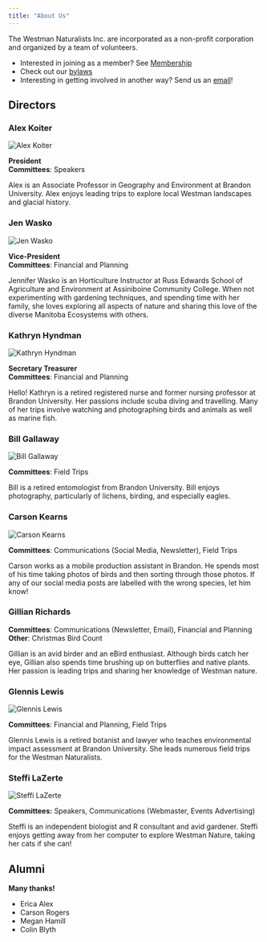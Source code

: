 ```yaml
---
title: "About Us"
---
```


The Westman Naturalists Inc. are incorporated as a non-profit corporation and 
organized by a team of volunteers.

- Interested in joining as a member? See [Membership](membership.html)
- Check out our [bylaws](bylaws.html)
- Interesting in getting involved in another way? Send us an [email](mailto:westman.naturalists@gmail.com)!

## Directors

### Alex Koiter

::: {.column-margin}
![](images/alex.jpg){fig-alt="Alex Koiter" title="Alex Koiter"}
:::

[**President**]{.large}<br>
**Committees**: Speakers

Alex is an Associate Professor in Geography and Environment at Brandon University.
Alex enjoys leading trips to explore local Westman landscapes and glacial history.

### Jen Wasko 
::: {.column-margin}
![](images/jen.jpg){fig-alt="Jen Wasko" title="Jen Wasko"}
:::

[**Vice-President**]{.large}<br>
**Committees**: Financial and Planning

Jennifer Wasko is an Horticulture Instructor at Russ Edwards School of Agriculture and Environment at Assiniboine Community College. When not experimenting with gardening techniques, and spending time with her family, she loves exploring all aspects of nature and sharing this love of the diverse Manitoba Ecosystems with others. 

### Kathryn Hyndman

::: {.column-margin}
![](images/kathryn_sm.jpg){fig-alt="Kathryn Hyndman" title="Kathryn Hyndman"}
:::

[**Secretary Treasurer**]{.large}<br>
**Committees**: Financial and Planning

Hello! Kathryn is a retired registered nurse and former nursing professor at Brandon University. Her passions include scuba diving and travelling. Many of her trips involve watching and photographing birds and animals as well as marine fish.

### Bill Gallaway
::: {.column-margin}
![](images/bill.jpg){fig-alt="Bill Gallaway" title="Bill Gallaway"}
:::

**Committees**: Field Trips

Bill is a retired entomologist from Brandon University. Bill enjoys photography, particularly of lichens, birding, and especially eagles.

### Carson Kearns
::: {.column-margin}
![](images/carson.jpg){fig-alt="Carson Kearns" title="Carson Kearns"}
:::

**Committees**: Communications (Social Media, Newsletter), Field Trips

Carson works as a mobile production assistant in Brandon. He spends most of his time taking photos of birds and then sorting through those photos. If any of our social media posts are labelled with the wrong species, let him know!

### Gillian Richards
::: {.column-margin}
<!--![](images/)-->
:::

**Committees**: Communications (Newsletter, Email), Financial and Planning<br>
**Other**: Christmas Bird Count

Gillian is an avid birder and an eBird enthusiast. Although birds catch her eye, Gillian also spends time brushing up on butterflies and native plants. Her passion is leading trips and sharing her knowledge of Westman nature.

### Glennis Lewis

::: {.column-margin}
![](images/Glennis.jpg){fig-alt="Glennis Lewis" title="Glennis Lewis"}
:::

**Committees**: Financial and Planning, Field Trips

Glennis Lewis is a retired botanist and lawyer who teaches environmental impact assessment at Brandon University. She leads numerous field trips for the Westman Naturalists.

### Steffi LaZerte

::: {.column-margin}
![](images/steffi.jpg){fig-alt="Steffi LaZerte" title="Steffi LaZerte"}
:::

**Committees:** Speakers, Communications (Webmaster, Events Advertising)

Steffi is an independent biologist and R consultant and avid gardener. Steffi enjoys getting away from her computer to explore Westman Nature, taking her cats if she can!

## Alumni
[**Many thanks!**]{.large}

- Erica Alex
- Carson Rogers
- Megan Hamill
- Colin Blyth

<!--
### Erica Alex
::: {.column-margin}
![](images/erica.JPG){fig-alt="Erica Alex" title="Erica Alex"}
:::

**Committees**: Communications (Social media), Speakers

Erica studies environmental biology as an undergraduate student at the University of Saskatchewan. She spends her summers as a technician surveying birds, her primary passion, but is always excited to see new and interesting plants and butterflies!
-->
